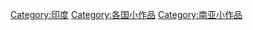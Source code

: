 {{Catnav|頁面分類|地理|国家|亚洲国家|印度}}

{{hiddencat}}
[[Category:印度|Category:印度]]
[[Category:各国小作品|Category:各国小作品]]
[[Category:南亚小作品|Category:南亚小作品]]